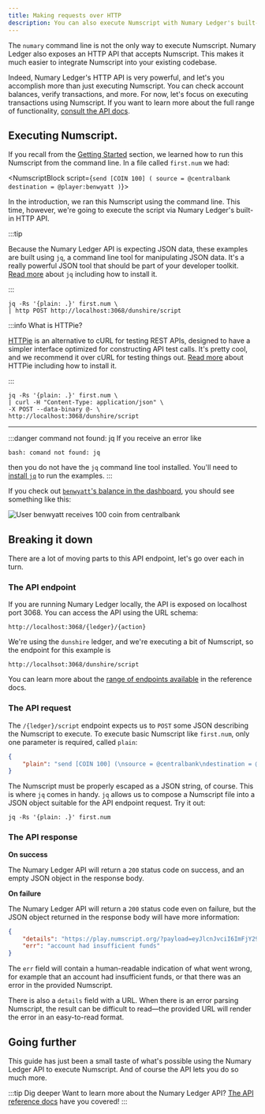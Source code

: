 ```yaml
---
title: Making requests over HTTP
description: You can also execute Numscript with Numary Ledger's built-in API server.
---
```




The `numary` command line is not the only way to execute Numscript. Numary Ledger also exposes an HTTP API that accepts Numscript. This makes it much easier to integrate Numscript into your existing codebase.

Indeed, Numary Ledger's HTTP API is very powerful, and let's you accomplish more than just executing Numscript. You can check account balances, verify transactions, and more. For now, let's focus on executing transactions using Numscript. If you want to learn more about the full range of functionality, [consult the API docs](/api/ledger).

<Prerequisites />

## Executing Numscript.

If you recall from the [Getting Started](/oss/ledger/get-started/hello-world/) section, we learned how to run this Numscript from the command line. In a file called `first.num` we had:

<NumscriptBlock script={`send [COIN 100] (
  source = @centralbank
  destination = @player:benwyatt
)`}></NumscriptBlock>

In the introduction, we ran this Numscript using the command line. This time, however, we're going to execute the script via Numary Ledger's built-in HTTP API.

:::tip

Because the Numary Ledger API is expecting JSON data, these examples are built using `jq`, a command line tool for manipulating JSON data. It's a really powerful JSON tool that should be part of your developer toolkit. [Read more](https://stedolan.github.io/jq/) about `jq` including how to install it.

:::

<Tabs>
  <TabItem value="httpie" label="HTTPie">

```shell
jq -Rs '{plain: .}' first.num \
| http POST http://localhost:3068/dunshire/script
```

:::info What is HTTPie?

[HTTPie](https://httpie.io/) is an alternative to cURL for testing REST APIs, designed to have a simpler interface optimized for constructing API test calls. It's pretty cool, and we recommend it over cURL for testing things out. [Read more](https://httpie.io/) about HTTPie including how to install it.

:::

  </TabItem>
  <TabItem value="curl" label="cURL">

```shell
jq -Rs '{plain: .}' first.num \
| curl -H "Content-Type: application/json" \
-X POST --data-binary @- \
http://localhost:3068/dunshire/script
```
  </TabItem>
</Tabs>
<hr />

:::danger command not found: jq
If you receive an error like
```shell
bash: comand not found: jq
```
then you do not have the `jq` command line tool installed. You'll need to [install `jq`](https://stedolan.github.io/jq/) to run the examples.
:::

If you check out [`benwyatt`'s balance in the dashboard](https://control.numary.com/accounts/player:benwyatt), you should see something like this:

![User `benwyatt` receives 100 coin from `centralbank`](http-1.png)

## Breaking it down

There are a lot of moving parts to this API endpoint, let's go over each in turn.

### The API endpoint

If you are running Numary Ledger locally, the API is exposed on localhost port 3068. You can access the API using the URL schema:

```
http://localhost:3068/{ledger}/{action}
```

We're using the `dunshire` ledger, and we're executing a bit of Numscript, so the endpoint for this example is

```
http://localhsot:3068/dunshire/script
```

You can learn more about the [range of endpoints available](/api/ledger/) in the reference docs.

### The API request

The `/{ledger}/script` endpoint expects us to `POST` some JSON describing the Numscript to execute. To execute basic Numscript like `first.num`, only one parameter is required, called `plain`:

```json
{
    "plain": "send [COIN 100] (\nsource = @centralbank\ndestination = @player:benwyatt\n)\n"
}
```

The Numscript must be properly escaped as a JSON string, of course. This is where `jq` comes in handy. `jq` allows us to compose a Numscript file into a JSON object suitable for the API endpoint request. Try it out:

```shell
jq -Rs '{plain: .}' first.num
```

### The API response

**On success**

The Numary Ledger API will return a `200` status code on success, and an empty JSON object in the response body.

**On failure**

The Numary Ledger API will return a `200` status code even on failure, but the JSON object returned in the response body will have more information:

```json
{
    "details": "https://play.numscript.org/?payload=eyJlcnJvciI6ImFjY291bnQgaGFkIGluc3VmZmljaWVudCBmdW5kcyJ9",
    "err": "account had insufficient funds"
}
```

The `err` field will contain a human-readable indication of what went wrong, for example that an account had insufficient funds, or that there was an error in the provided Numscript.

There is also a `details` field with a URL. When there is an error parsing Numscript, the result can be difficult to read—the provided URL will render the error in an easy-to-read format.

## Going further

This guide has just been a small taste of what's possible using the Numary Ledger API to execute Numscript. And of course the API lets you do so much more.

:::tip Dig deeper
Want to learn more about the Numary Ledger API? [The API reference docs](/api/ledger/) have you covered!
:::
